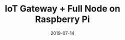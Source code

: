 ---
title: IoT Gateway + Full Node on Raspberry Pi
tag: DePin
status: publish
date: 2019-07-14
slug: Configure a Raspberry Pi as a IoTeX Gateway
website: https://www.hackster.io/simone-romano/turn-a-raspberry-pi-into-an-iot-blockchain-gateway-6f19d5
twitter:
logo: /img/IoT Gateway + Full Node on Raspberry Pi.png
featured_img: https://wp.gcap1.iotex.io/wp-content/uploads/2020/09/iotexlab-raspberry-header.png
telegram:
---